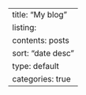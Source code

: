 ---
title: "My blog"
listing:
  contents: posts
  sort: "date desc"
  type: default
  categories: true
---